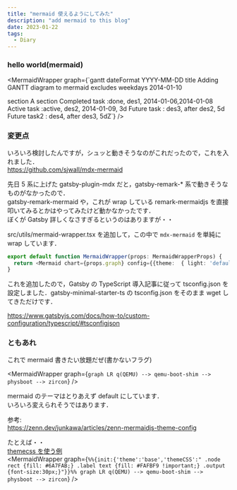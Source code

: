 ```yaml
---
title: "mermaid 使えるようにしてみた"
description: "add mermaid to this blog"
date: 2023-01-22
tags:
  - Diary
---
```


### hello world(mermaid)


<MermaidWrapper graph={`gantt
dateFormat  YYYY-MM-DD
title Adding GANTT diagram to mermaid
excludes weekdays 2014-01-10

section A section
Completed task            :done,    des1, 2014-01-06,2014-01-08
Active task               :active,  des2, 2014-01-09, 3d
Future task               :         des3, after des2, 5d
Future task2               :         des4, after des3, 5dZ`} />


### 変更点

いろいろ検討したんですが，シュッと動きそうなのがこれだったので，これを入れました．  
https://github.com/sjwall/mdx-mermaid

先日 5 系に上げた gatsby-plugin-mdx だと，gatsby-remark-* 系で動きそうなものがなかったので．  
gatsby-remark-mermaid や，これが wrap している remark-mermaidjs を直接叩いてみるとかはやってみたけど動かなかったです．  
ぼくが Gatsby 詳しくなさすぎるというのはありますが・・

src/utils/mermaid-wrapper.tsx を追加して，この中で `mdx-mermaid` を単純に wrap しています．  

```typescript jsx
export default function MermaidWrapper(props: MermaidWrapperProps) {
  return <Mermaid chart={props.graph} config={{theme:  { light: 'default', dark: 'default' }}} />
}
```

これを追加したので，Gatsby の TypeScript 導入記事に従って tsconfig.json を設定しました．gatsby-minimal-starter-ts の tsconfig.json をそのまま wget してきただけです．

https://www.gatsbyjs.com/docs/how-to/custom-configuration/typescript/#tsconfigjson


### ともあれ

これで mermaid 書きたい放題だぜ(書かないフラグ)

<MermaidWrapper graph={`
graph LR
  q(QEMU) --> qemu-boot-shim --> physboot --> zircon
`} />

mermaid のテーマはとりあえず default にしています．  
いろいろ変えられそうではあります．  

参考:  
https://zenn.dev/junkawa/articles/zenn-mermaidjs-theme-config


たとえば・・  
[themecss を使う例](https://zenn.dev/junkawa/articles/zenn-mermaidjs-theme-config#themecss-%E3%82%92%E4%BD%BF%E3%81%86)  
<MermaidWrapper graph={`
%%{init:{'theme':'base','themeCSS':" .node rect {fill: #6A7FAB;} .label text {fill: #FAFBF9 !important;} .output {font-size:30px;}"}}%%
graph LR
  q(QEMU) --> qemu-boot-shim --> physboot --> zircon
`} />
